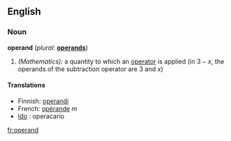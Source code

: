 ==English==

===Noun===
'''operand'''  (''plural:'' '''[[operands]]''')
# ''(Mathematics):'' a quantity to which an [[operator]] is applied (in <math>3 - x</math>, the operands of the subtraction operator are 3 and <math>x</math>)

====Translations====
*Finnish: [[operandi]]
*French: [[opérande]] ''m''
* [[Ido]] : operacario

[[fr:operand]]